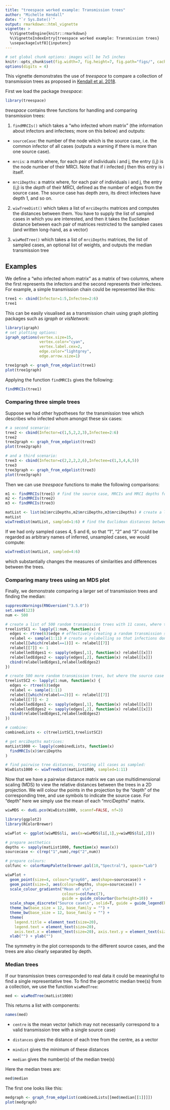 ```yaml
---
title: "treespace worked example: Transmission trees"
author: "Michelle Kendall"
date: "`r Sys.Date()`"
output: rmarkdown::html_vignette
vignette: >
  %\VignetteEngine{knitr::rmarkdown}
  %\VignetteIndexEntry{treespace worked example: Transmission trees}
  \usepackage[utf8]{inputenc}
---
```

  
  
```r
# set global chunk options: images will be 7x5 inches
knitr::opts_chunk$set(fig.width=7, fig.height=7, fig.path="figs/", cache=FALSE)
options(digits = 4)
```


This vignette demonstrates the use of *treespace* to compare a collection of transmission trees as proposed in [Kendall et al. 2018](http://dx.doi.org/10.1214/17-STS637).

First we load the package *treespace*:

```r
library(treespace)
```

*treespace* contains three functions for handling and comparing transmission trees:

1) `findMRCIs()` which takes a "who infected whom matrix" (the information about infectors and infectees; more on this below) and outputs:

+ `sourceCase`: the number of the node which is the source case, i.e. the common infector of all cases (outputs a warning if there is more than one source case).

+ `mrcis`: a matrix where, for each pair of individuals i and j, the entry (i,j) is the node number of their MRCI. Note that if i infected j then this entry is i itself.

+ `mrciDepths`: a matrix where, for each pair of individuals i and j, the entry (i,j) is the *depth* of their MRCI, defined as the number of edges from the source case. The source case has depth zero, its direct infectees have depth 1, and so on. 

2) `wiwTreeDist()` which takes a list of `mrciDepths` matrices and computes the distances between them. You have to supply the list of sampled cases in which you are interested, and then it takes the Euclidean distance between each pair of matrices restricted to the sampled cases (and written long-hand, as a vector)

3) `wiwMedTree()` which takes a list of `mrciDepths` matrices, the list of sampled cases, an optional list of weights, and outputs the median transmission tree

Examples
---------

We define a "who infected whom matrix" as a matrix of two columns, where the first represents the infectors and the second represents their infectees. For example, a simple transmission chain could be represented like this:
```r
tree1 <- cbind(Infector=1:5,Infectee=2:6) 
tree1
```

This can be easily visualised as a transmission chain using graph plotting packages such as *igraph* or *visNetwork*:

```r
library(igraph)
# set plotting options:
igraph_options(vertex.size=15,
               vertex.color="cyan",
               vertex.label.cex=2,
               edge.color="lightgrey",
               edge.arrow.size=1)

tree1graph <- graph_from_edgelist(tree1)
plot(tree1graph)
```

Applying the function `findMRCIs` gives the following:
```r
findMRCIs(tree1)
```

### Comparing three simple trees

Suppose we had other hypotheses for the transmission tree which describes who infected whom amongst these six cases:
```r
# a second scenario:
tree2 <- cbind(Infector=c(1,5,2,2,3),Infectee=2:6)
tree2
tree2graph <- graph_from_edgelist(tree2)
plot(tree2graph)

# and a third scenario:
tree3 <- cbind(Infector=c(2,2,2,2,6),Infectee=c(1,3,4,6,5)) 
tree3
tree3graph <- graph_from_edgelist(tree3)
plot(tree3graph)
```

Then we can use *treespace* functions to make the following comparisons: 
```r
m1 <- findMRCIs(tree1) # find the source case, MRCIs and MRCI depths for tree 1
m2 <- findMRCIs(tree2)
m3 <- findMRCIs(tree3)

matList <- list(m1$mrciDepths,m2$mrciDepths,m3$mrciDepths) # create a list of the mrciDepths matrices
matList
wiwTreeDist(matList, sampled=1:6) # find the Euclidean distances between these matrices, where all six cases are sampled
```

If we had only sampled cases 4, 5 and 6, so that "1", "2" and "3" could be regarded as arbitrary names of inferred, unsampled cases, we would compute:
```r
wiwTreeDist(matList, sampled=4:6)
```
which substantially changes the measures of similarities and differences between the trees.

### Comparing many trees using an MDS plot

Finally, we demonstrate comparing a larger set of transmission trees and finding the median:

```r
suppressWarnings(RNGversion("3.5.0"))
set.seed(123)
num <- 500

# create a list of 500 random transmission trees with 11 cases, where the source case is fixed as case 1:
treelistSC1 <- lapply(1:num, function(x) {
  edges <- rtree(6)$edge # effectively creating a random transmission scenario
  relabel <- sample(1:11) # create a relabelling so that infections don't all happen in numerical order, but we force the source case to be 1:
  relabel[[which(relabel==1)]] <- relabel[[7]]
  relabel[[7]] <- 1
  relabelledEdges1 <- sapply(edges[,1], function(x) relabel[[x]])
  relabelledEdges2 <- sapply(edges[,2], function(x) relabel[[x]])
  cbind(relabelledEdges1,relabelledEdges2)
})

# create 500 more random transmission trees, but where the source case is fixed as case 2:
treelistSC2 <- lapply(1:num, function(x) {
  edges <- rtree(6)$edge 
  relabel <- sample(1:11) 
  relabel[[which(relabel==2)]] <- relabel[[7]]
  relabel[[7]] <- 2
  relabelledEdges1 <- sapply(edges[,1], function(x) relabel[[x]])
  relabelledEdges2 <- sapply(edges[,2], function(x) relabel[[x]])
  cbind(relabelledEdges1,relabelledEdges2)
})

# combine:
combinedLists <- c(treelistSC1,treelistSC2)

# get mrciDepths matrices:
matList1000 <- lapply(combinedLists, function(x)
  findMRCIs(x)$mrciDepths
)

# find pairwise tree distances, treating all cases as sampled:
WiwDists1000 <- wiwTreeDist(matList1000, sampled=1:11)
```

Now that we have a pairwise distance matrix we can use multidimensional scaling (MDS) to view the relative distances between the trees in a 2D projection. We will colour the points in the projection by the "depth" of the corresponding tree, and use symbols to indicate the source case. For "depth" here we simply use the mean of each "mrciDepths" matrix.

```r
wiwMDS <- dudi.pco(WiwDists1000, scannf=FALSE, nf=3)

library(ggplot2)
library(RColorBrewer)

wiwPlot <- ggplot(wiwMDS$li, aes(x=wiwMDS$li[,1],y=wiwMDS$li[,2]))

# prepare aesthetics
depths <- sapply(matList1000, function(x) mean(x))
sourcecase <- c(rep("1",num),rep("2",num))

# prepare colours:
colfunc <- colorRampPalette(brewer.pal(10,"Spectral"), space="Lab")

wiwPlot + 
  geom_point(size=4, colour="gray60", aes(shape=sourcecase)) + 
  geom_point(size=3, aes(colour=depths, shape=sourcecase)) +
  scale_colour_gradientn("Mean of v\n", 
                         colours=colfunc(7),
                         guide = guide_colourbar(barheight=10)) +
  scale_shape_discrete("Source case\n", solid=T, guide = guide_legend(keyheight = 3, keywidth=1.5)) +
  theme_bw(base_size = 12, base_family = "") +
  theme_bw(base_size = 12, base_family = "") +
  theme(
    legend.title = element_text(size=20),
    legend.text = element_text(size=20),
    axis.text.x = element_text(size=20), axis.text.y = element_text(size=20)) +
  xlab("") + ylab("")
```

The symmetry in the plot corresponds to the different source cases, and the trees are also clearly separated by depth.

### Median trees

If our transmission trees corresponded to real data it could be meaningful to find a single representative tree. To find the geometric median tree(s) from a collection, we use the function `wiwMedTree`:

```r
med <- wiwMedTree(matList1000)
```

This returns a list with components:

```r
names(med)
```

* `centre` is the mean vector (which may not necessarily correspond to a valid transmission tree with a single source case)

* `distances` gives the distance of each tree from the centre, as a vector

* `mindist` gives the minimum of these distances

* `median` gives the number(s) of the median tree(s)

Here the median trees are:

```r
med$median
```

The first one looks like this:

```r
medgraph <- graph_from_edgelist(combinedLists[[med$median[[1]]]])
plot(medgraph)
```
